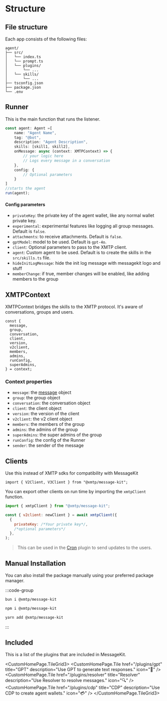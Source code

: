 
# Structure

## File structure

Each app consists of the following files:

```
agent/
├── src/
│   └── index.ts
│   └── prompt.ts
│   └── plugins/
│       └── ...
│   └── skills/
│       └── ...
├── tsconfig.json
├── package.json
└── .env
```

## Runner

This is the main function that runs the listener.

```jsx
const agent: Agent =[
    name: "Agent Name",
    tag: "@bot",
    description: "Agent Description",
    skills: [skill1, skill2],
    onMessage: async (context: XMTPContext) => {
        // your logic here
        // Logs every message in a conversation
    },
    config: {
        // Optional parameters
    }
]
//starts the agent
run(agent);
```

#### Config parameters

- `privateKey`: the private key of the agent wallet, like any normal wallet private key.
- `experimental`: experimental features like logging all group messages. Default is `false`.
- `attachments`: to receive attachments. Default is `false`.
- `gptModel`: model to be used. Default is `gpt-4o`.
- `client`: Optional parameters to pass to the XMTP client.
- `agent`: Custom agent to be used. Default is to create the skills in the `src/skills.ts` file.
- `hideInitLogMessage`: hide the init log message with messagekit logo and stuff
- `memberChange`: if true, member changes will be enabled, like adding members to the group

## XMTPContext

XMTPContext bridges the skills to the XMTP protocol. It's aware of conversations, groups and users.

```tsx
const {
  message,
  group,
  conversation,
  client,
  version,
  v2client,
  members,
  admins,
  runConfig,
  superAdmins,
} = context;
```

### Context properties

- `message`: the [message](/concepts/messages) object
- `group`: the group object
- `conversation`: the conversation object
- `client`: the client object
- `version`: the version of the client
- `v2client`: the v2 client object
- `members`: the members of the group
- `admins`: the admins of the group
- `superAdmins`: the super admins of the group
- `runConfig`: the config of the Runner
- `sender`: the sender of the message

## Clients

Use this instead of XMTP sdks for compatibility with MessageKit

```tsx
import { V2Client, V3Client } from "@xmtp/message-kit";
```

You can export other clients on run time by importing the `xmtpClient` function.

```jsx
import { xmtpClient } from "@xmtp/message-kit";

const { v2client: newClient } = await xmtpClient({
  {
    privateKey: /*Your private key*/,
    /*optional parameters*/
  },
);
```

> This can be used in the [Cron](/plugins/cron) plugin to send updates to the users.

## Manual Installation

You can also install the package manually using your preferred package manager.

:::code-group

```bash [bun]
bun i @xmtp/message-kit
```

```bash [npm]
npm i @xmtp/message-kit
```

```bash [yarn]
yarn add @xmtp/message-kit
```

:::

## Included

This is a list of the plugins that are included in MessageKit.

<CustomHomePage.TileGrid3>
  <CustomHomePage.Tile
    href="/plugins/gpt"
    title="GPT"
    description="Use GPT to generate text responses."
    icon="🤖"
  />
  <CustomHomePage.Tile
    href="/plugins/resolver"
    title="Resolver"
    description="Use Resolver to resolve messages."
    icon="🔍"
  />
  <CustomHomePage.Tile
    href="/plugins/cdp"
    title="CDP"
    description="Use CDP to create agent wallets."
    icon="💳"
  />
</CustomHomePage.TileGrid3>
